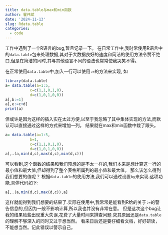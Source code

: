 ```yaml
---
title: data.table与max和min函数
author: 瞿伟斌
date: '2024-11-13'
slug: Rdata.table
categories:
  - code
---
```


工作中遇到了一个R语言的bug,暂且记录一下。
在日常工作中,我时常使用R语言中的`data.table`包来处理数据,其对于大数据良好的速度和简洁的使用方法令赞不绝口,但是在简洁的同时,其与其他语言不同的语法也常常使我哭笑不得。

在正常使用`data.table`中,加入一行可以使用`:=`的方法来实现,
如
```r
library(data.table)
a= data.table(a=1:5,
           c=c(1,1,0,1,0),
           d=c(1,0,1,0,0))
a[,b:=1]
a[,e:=c+d]
print(a)
```

但或许是因为这样的插入实在太过方便,以至于我忽略了其中集体实现的方法,而默认可以直接通过这样的方式来增加一列。
结果就在max和min函数中栽了跟头。

```r
a= data.table(a=1:5,
           b=1,
           c=c(1,1,0,1,0),
           d=c(1,0,1,0,0))
a[,.(a,min(d,c),max(d,c),min(d,c))]

```
可以看到,这个函数的结果和我们预想的是不太一样的,我们本来是想计算这一行的最小值和最大值,但却得到了整个表格所属列的最小值和最大值。
那么该怎么得到我们想要的值呢？
根据`data.table`的使用方法,我们可以通过设置`by`来实现.这项功能,具体代码如下:

```r
a[,.(a,min(d,c),max(d,c)),a]
```
这样就能得到我们想要的结果了.实际在使用中,我常常是能看到R给的关于`:=`的警告信息的,但因为一般不影响计算,所以我也并没有非常在意。
但是这次这个bug让我的结果险些出现重大失误,花费了大量时间来排查问题.究其原因还是`data.table`的理解不够深入的同时又过于想当然。
看来日后还是要仔细看文档，好好研读，不能想当然。记此错误以警示自己。